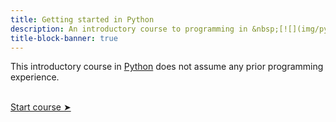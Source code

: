 ```yaml
---
title: Getting started in Python
description: An introductory course to programming in &nbsp;[![](img/python_logo.svg){width="1.3em" fig-alt="noshadow"}](https://www.python.org/)
title-block-banner: true
---
```


:::{.topdef}

This introductory course in [Python](https://www.python.org/) does not assume any prior programming experience.

:::

<br>
[[Start course ➤](intro_run.qmd)]{.topinline}
